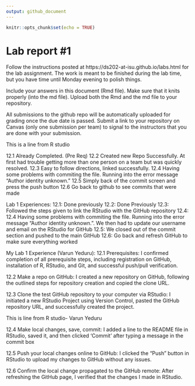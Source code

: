 ```yaml
---
output: github_document
---
```


<!-- README.md is generated from README.Rmd. Please edit the README.Rmd file -->


```r
knitr::opts_chunk$set(echo = TRUE)
```

# Lab report #1

Follow the instructions posted at https://ds202-at-isu.github.io/labs.html for the lab assignment. The work is meant to be finished during the lab time, but you have time until Monday evening to polish things.

Include your answers in this document (Rmd file). Make sure that it knits properly (into the md file). Upload both the Rmd and the md file to your repository.  

All submissions to the github repo will be automatically uploaded for grading once the due date is passed.
Submit a link to your repository on Canvas (only one submission per team) to signal to the instructors that you are done with your submission.


This is a line from R studio

12.1 Already Completed. (Pre Req)
12.2 Created new Repo Successfully. At first had trouble getting more than one person on a team but was quickly resolved.
12.3 Easy to follow directions, linked successfully.
12.4 Having some problems with commiting the file. Running into the error message "Author identity unknown."
12.5 Simply back of the commit screen and press the push button
12.6 Go back to github to see commits that were made

Lab 1 Experiences:
12.1: Done previously
12.2: Done Previously
12.3: Followed the steps given to link the RStudio with the GitHub repository
12.4: 12.4 Having some problems with commiting the file. Running into the error message "Author identity unknown.". We then had to update our username and email on the RStudio for GitHub
12.5: We closed out of the commit section and pushed to the main GitHub
12.6: Go back and refresh GitHub to make sure everything worked

My Lab 1 Experience (Varun Yeduru):
12.1 Prerequisites: I confirmed completion of all prerequisite steps, including registration on GitHub, installation of R, RStudio, and Git, and successful push/pull verification.

12.2 Make a repo on GitHub: I created a new repository on GitHub, following the outlined steps for repository creation and copied the clone URL.

12.3 Clone the test GitHub repository to your computer via RStudio: I initiated a new RStudio Project using Version Control, pasted the GitHub repository URL, and successfully created the project.

This is line from R studio- Varun Yeduru

12.4 Make local changes, save, commit: I added a line to the README file in RStudio, saved it, and then clicked 'Commit' after typing a message in the commit box

12.5 Push your local changes online to GitHub: I clicked the "Push" button in RStudio to upload my changes to GitHub without any issues.

12.6 Confirm the local change propagated to the GitHub remote: After refreshing the GitHub page, I verified that the changes I made in RStudio.

